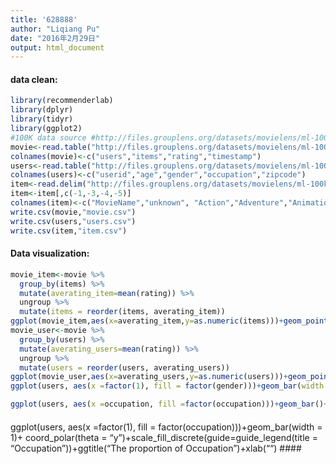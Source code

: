 ```yaml
---
title: '628888'
author: "Liqiang Pu"
date: "2016年2月29日"
output: html_document
---
```

#### data clean:

```r
library(recommenderlab)
library(dplyr)
library(tidyr)
library(ggplot2)
#100K data source #http://files.grouplens.org/datasets/movielens/ml-100k
movie<-read.table("http://files.grouplens.org/datasets/movielens/ml-100k/u.data")
colnames(movie)<-c("users","items","rating","timestamp")
users<-read.table("http://files.grouplens.org/datasets/movielens/ml-100k/u.user",sep="|")
colnames(users)<-c("userid","age","gender","occupation","zipcode")
item<-read.delim("http://files.grouplens.org/datasets/movielens/ml-100k/u.item",sep="|",header=F)
item<-item[,c(-1,-3,-4,-5)]
colnames(item)<-c("MovieName","unknown", "Action","Adventure","Animation","Children", "Comedy" ,"Crime" ,"Documentary","Drama","Fantasy","Film-Noir","Horror","Musical","Mystery","Romance","Sci-Fi","Thriller","War","Western")
write.csv(movie,"movie.csv")
write.csv(users,"users.csv")
write.csv(item,"item.csv")
```

#### Data visualization:

```r
movie_item<-movie %>%
  group_by(items) %>%
  mutate(averating_item=mean(rating)) %>%
  ungroup %>%
  mutate(items = reorder(items, averating_item))
ggplot(movie_item,aes(x=averating_item,y=as.numeric(items)))+geom_point()+ylab("items")+xlab("average rating")+ggtitle("Average rating for each movie")
movie_user<-movie %>%
  group_by(users) %>%
  mutate(averating_users=mean(rating)) %>%
  ungroup %>%
  mutate(users = reorder(users, averating_users))
ggplot(movie_user,aes(x=averating_users,y=as.numeric(users)))+geom_point()+ylab("users")+xlab("average rating")+ggtitle("Average rating for each user")
ggplot(users, aes(x =factor(1), fill = factor(gender)))+geom_bar(width = 1)+ coord_polar(theta = "y")+scale_fill_discrete(guide=guide_legend(title = "Gender"))+ggtitle("The proportion of Gender")+xlab("")

ggplot(users, aes(x =occupation, fill =factor(occupation)))+geom_bar()+scale_fill_discrete(guide=guide_legend(title = "Occupation"))+ggtitle("The distribution of Occupation")
```






















####
ggplot(users, aes(x =factor(1), fill = factor(occupation)))+geom_bar(width = 1)+ coord_polar(theta = "y")+scale_fill_discrete(guide=guide_legend(title = "Occupation"))+ggtitle("The proportion of Occupation")+xlab("")
####
